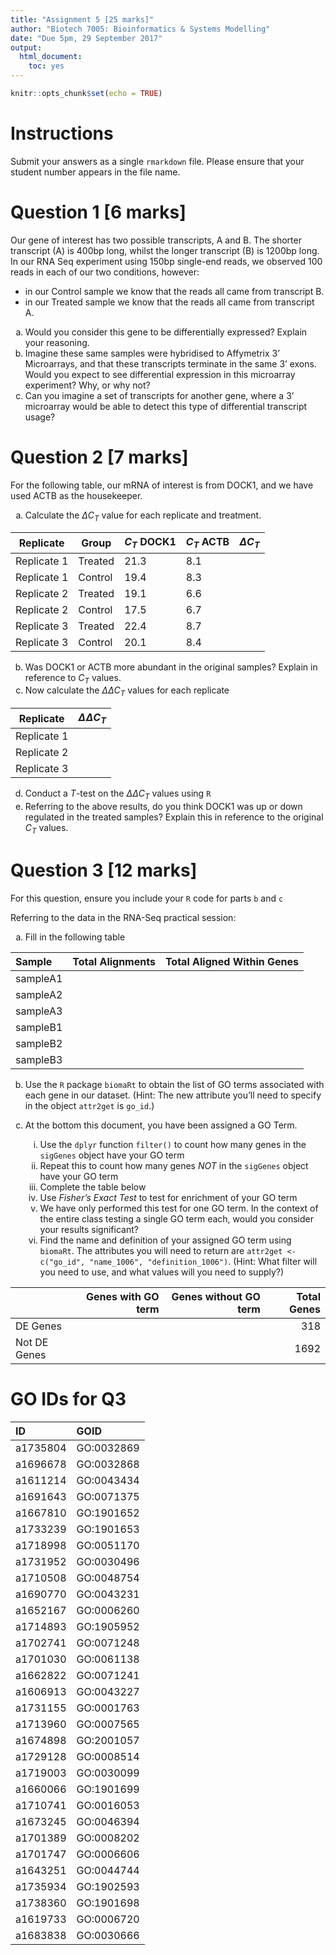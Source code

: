 ```yaml
---
title: "Assignment 5 [25 marks]"
author: "Biotech 7005: Bioinformatics & Systems Modelling"
date: "Due 5pm, 29 September 2017"
output: 
  html_document: 
    toc: yes
---
```


```r
knitr::opts_chunk$set(echo = TRUE)
```


# Instructions

Submit your answers as a single `rmarkdown` file. Please ensure that your student number appears in the file name.


# Question 1 [6 marks]

Our gene of interest has two possible transcripts, A and B.
The shorter transcript (A) is 400bp long, whilst the longer transcript (B) is 1200bp long.
In our RNA Seq experiment using 150bp single-end reads, we observed 100 reads in each of our two conditions, however:

- in our Control sample we know that the reads all came from transcript B.
- in our Treated sample we know that the reads all came from transcript A.

a. Would you consider this gene to be differentially expressed? Explain your reasoning.
b. Imagine these same samples were hybridised to Affymetrix 3' Microarrays, and that these transcripts terminate in the same 3' exons. Would you expect to see differential expression in this microarray experiment? Why, or why not?
c. Can you imagine a set of transcripts for another gene, where a 3' microarray would be able to detect this type of differential transcript usage?

# Question 2 [7 marks]

For the following table, our mRNA of interest is from DOCK1, and we have used ACTB as the housekeeper.

a. Calculate the $\Delta C_T$ value for each replicate and treatment. 


| Replicate   | Group   | $C_T$ DOCK1 | $C_T$ ACTB | $\Delta C_T$ |
| ----------- | ------- | ----------- | ---------- | ------------ |
| Replicate 1 | Treated | 21.3 | 8.1 |    |
| Replicate 1 | Control | 19.4 | 8.3 |    |
| Replicate 2 | Treated | 19.1 | 6.6 |    |
| Replicate 2 | Control | 17.5 | 6.7 |    |
| Replicate 3 | Treated | 22.4 | 8.7 |    |
| Replicate 3 | Control | 20.1 | 8.4 |    |


b. Was DOCK1 or ACTB more abundant in the original samples? Explain in reference to $C_T$ values.
c. Now calculate the $\Delta \Delta C_T$ values for each replicate 

| Replicate | $\Delta \Delta C_T$ |
| --------- | ------------------- |
| Replicate 1 |                   |
| Replicate 2 |                   |
| Replicate 3 |                   |

d. Conduct a $T$-test on the $\Delta \Delta C_T$ values using `R`
e. Referring to the above results, do you think DOCK1 was up or down regulated in the treated samples? Explain this in reference to the original $C_T$ values.

# Question 3 [12 marks]

For this question, ensure you include your `R` code for parts `b` and `c`

Referring to the data in the RNA-Seq practical session:

a. Fill in the following table

| Sample | Total Alignments | Total Aligned Within Genes |
|:------ | ----------------:| --------------------------:|
| sampleA1 |                |                            |
| sampleA2 |                |                            |
| sampleA3 |                |                            |
| sampleB1 |                |                            |
| sampleB2 |                |                            |
| sampleB3 |                |                            |

b. Use the `R` package `biomaRt` to obtain the list of GO terms associated with each gene in our dataset. (Hint: The new attribute you'll need to specify in the object `attr2get` is `go_id`.)

c. At the bottom this document, you have been assigned a GO Term. 
    i. Use the `dplyr` function `filter()` to count how many genes in the `sigGenes` object have your GO term
    ii. Repeat this to count how many genes *NOT* in the `sigGenes` object have your GO term
    iii. Complete the table below
    iv. Use *Fisher's Exact Test* to test for enrichment of your GO term
    v. We have only performed this test for one GO term. In the context of the entire class testing a single GO term each, would you consider your results significant?
    v. Find the name and definition of your assigned GO term using `biomaRt`. The attributes you will need to return are `attr2get <- c("go_id", "name_1006", "definition_1006")`. (Hint: What filter will you need to use, and what values will you need to supply?)

|     | Genes with GO term | Genes without GO term | Total Genes |
|:--- | ------------------:| ---------------------:| -----------:|
| DE Genes |               |                       | 318         |
| Not DE Genes |           |                       | 1692        |

# GO IDs for Q3

|    ID    |    GOID    |
|:-------- |:---------- |
| a1735804 | GO:0032869 |
| a1696678 | GO:0032868 |
| a1611214 | GO:0043434 |
| a1691643 | GO:0071375 |
| a1667810 | GO:1901652 |
| a1733239 | GO:1901653 |
| a1718998 | GO:0051170 |
| a1731952 | GO:0030496 |
| a1710508 | GO:0048754 |
| a1690770 | GO:0043231 |
| a1652167 | GO:0006260 |
| a1714893 | GO:1905952 |
| a1702741 | GO:0071248 |
| a1701030 | GO:0061138 |
| a1662822 | GO:0071241 |
| a1606913 | GO:0043227 |
| a1731155 | GO:0001763 |
| a1713960 | GO:0007565 |
| a1674898 | GO:2001057 |
| a1729128 | GO:0008514 |
| a1719003 | GO:0030099 |
| a1660066 | GO:1901699 |
| a1710741 | GO:0016053 |
| a1673245 | GO:0046394 |
| a1701389 | GO:0008202 |
| a1701747 | GO:0006606 |
| a1643251 | GO:0044744 |
| a1735934 | GO:1902593 |
| a1738360 | GO:1901698 |
| a1619733 | GO:0006720 |
| a1683838 | GO:0030666 |

